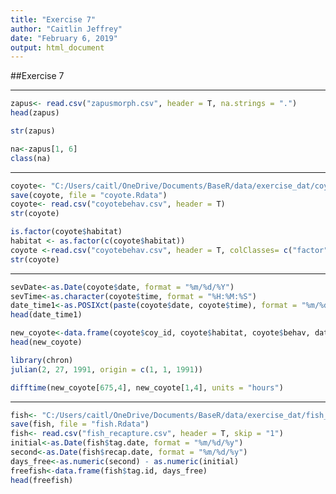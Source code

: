 ```yaml
---
title: "Exercise 7"
author: "Caitlin Jeffrey"
date: "February 6, 2019"
output: html_document
---
```


##Exercise 7

---

```r
zapus<- read.csv("zapusmorph.csv", header = T, na.strings = ".")
head(zapus)
```


```r
str(zapus)
```

```r
na<-zapus[1, 6]
class(na)
```


---

```r
coyote<- "C:/Users/caitl/OneDrive/Documents/BaseR/data/exercise_dat/coyotebehav.csv"
save(coyote, file = "coyote.Rdata")
coyote<- read.csv("coyotebehav.csv", header = T)
str(coyote)
```

```r
is.factor(coyote$habitat)
habitat <- as.factor(c(coyote$habitat))
coyote <-read.csv("coyotebehav.csv", header = T, colClasses= c("factor", "factor", "factor", "factor", "factor"))
str(coyote)
```

---

```r
sevDate<-as.Date(coyote$date, format = "%m/%d/%Y")
sevTime<-as.character(coyote$time, format = "%H:%M:%S")
date_time1<-as.POSIXct(paste(coyote$date, coyote$time), format = "%m/%d/%Y %H:%M:%S")
head(date_time1)
```

```r
new_coyote<-data.frame(coyote$coy_id, coyote$habitat, coyote$behav, date_time1)
head(new_coyote)
```

```r
library(chron)
julian(2, 27, 1991, origin = c(1, 1, 1991))
```

```r
difftime(new_coyote[675,4], new_coyote[1,4], units = "hours")
```

---


```r
fish<- "C:/Users/caitl/OneDrive/Documents/BaseR/data/exercise_dat/fish_recapture.csv"
save(fish, file = "fish.Rdata")
fish<- read.csv("fish_recapture.csv", header = T, skip = "1")
initial<-as.Date(fish$tag.date, format = "%m/%d/%y")
second<-as.Date(fish$recap.date, format = "%m/%d/%y")
days_free<-as.numeric(second) - as.numeric(initial)
freefish<-data.frame(fish$tag.id, days_free)
head(freefish)
```











